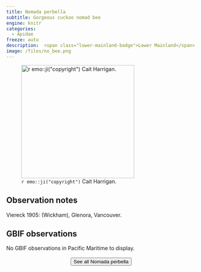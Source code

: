 ```yaml
---
title: Nomada perbella
subtitle: Gorgeous cuckoo nomad bee
engine: knitr
categories:
  - Apidae
freeze: auto
description:  <span class="lower-mainland-badge">Lower Mainland</span>
image: /files/no_bee.png
---
```

![`r emo::ji("copyright")` Cait Harrigan.](/files/no_bee.png){height=300}

## Observation notes  
Viereck 1905: (Wickham), Glenora, <span class="hl-place-name">Vancouver</span>.

## GBIF observations  
No GBIF observations in Pacific Maritime to display.
<br><br>
<center>


<a href="NA"><button type="button" class="btn btn-secondary">See all Nomada perbella <i class="fa-solid fa-arrow-up-right-from-square"></i> </button></a>
</center>
